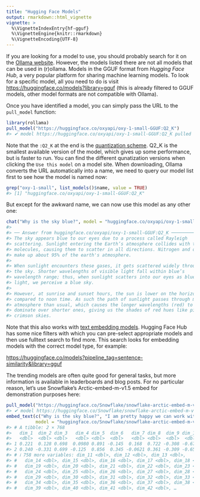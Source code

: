 ```yaml
---
title: "Hugging Face Models"
output: rmarkdown::html_vignette
vignette: >
  %\VignetteIndexEntry{hf-gguf}
  %\VignetteEngine{knitr::rmarkdown}
  %\VignetteEncoding{UTF-8}
---
```




If you are looking for a model to use, you should probably search for it on the [Ollama website](https://ollama.com/search).
However, the models listed there are not all models that can be used in (r)ollama.
Models in the GGUF format from *Hugging Face Hub*, a very popular platform for sharing machine learning models.
To look for a specific model, all you need to do is visit <https://huggingface.co/models?library=gguf> (this is already filtered to GGUF models, other model formats are not compatible with Ollama).

Once you have identified a model, you can simply pass the URL to the `pull_model` function:


``` r
library(rollama)
pull_model("https://huggingface.co/oxyapi/oxy-1-small-GGUF:Q2_K")
#> ✔ model https://huggingface.co/oxyapi/oxy-1-small-GGUF:Q2_K pulled succesfully
```

Note that the `:Q2_K` at the end is the [quantization scheme](https://huggingface.co/docs/optimum/en/concept_guides/quantization).
Q2_K is the smallest available version of the model, which gives up some performance, but is faster to run.
You can find the different qunatization versions when clicking the `Use this model` on a model site.
When downloading, Ollama converts the URL automatically into a name, we need to query our model list first to see how the model is named now:


``` r
grep("oxy-1-small", list_models()$name, value = TRUE)
#> [1] "huggingface.co/oxyapi/oxy-1-small-GGUF:Q2_K"
```

But except for the awkward name, we can now use this model as any other one:


``` r
chat("Why is the sky blue?", model = "huggingface.co/oxyapi/oxy-1-small-GGUF:Q2_K")
#> 
#> ── Answer from huggingface.co/oxyapi/oxy-1-small-GGUF:Q2_K ────────────────
#> The sky appears blue to our eyes due to a process called Rayleigh
#> scattering. Sunlight entering the Earth’s atmosphere collides with the air
#> molecules, causing them to scatter in all directions. Nitrogen and oxygen
#> make up about 95% of the earth's atmosphere.
#> 
#> When sunlight encounters these gases, it gets scattered widely throughout
#> the sky. Shorter wavelengths of visible light fall within blue’s
#> wavelength range; thus, when sunlight scatters into our eyes as blue
#> light, we perceive a blue sky.
#> 
#> However, at sunrise and sunset hours, the sun is lower on the horizon
#> compared to noon time. As such the path of sunlight passes through more
#> atmosphere than usual, which causes the longer wavelengths (red) to
#> dominate over shorter ones, giving us the shades of red hues like pink or
#> crimson skies.
```

Note that this also works with [text embedding models](https://jbgruber.github.io/rollama/articles/text-embedding.html).
Hugging Face Hub has some nice filters with which you can pre-select appropriate models and then use fulltext search to find more.
This search looks for embedding models with the correct model type, for example:

<https://huggingface.co/models?pipeline_tag=sentence-similarity&library=gguf>

The trending models are often quite good for general tasks, but more information is available in leaderboards and blog posts.
For no particular reason, let's use Snowflake's Arctic-embed-m-v1.5 embed for demonstration purposes here:


``` r
pull_model("https://huggingface.co/Snowflake/snowflake-arctic-embed-m-v1.5:BF16")
#> ✔ model https://huggingface.co/Snowflake/snowflake-arctic-embed-m-v1.5:BF16 pulled succesfully
embed_text(c("Why is the sky blue?", "I am pretty happy we can work with GGUF models in R"), 
           model = "huggingface.co/Snowflake/snowflake-arctic-embed-m-v1.5:BF16")
#> # A tibble: 2 × 768
#>   dim_1  dim_2 dim_3   dim_4 dim_5  dim_6   dim_7 dim_8  dim_9 dim_10
#>   <dbl>  <dbl> <dbl>   <dbl> <dbl>  <dbl>   <dbl> <dbl>  <dbl>  <dbl>
#> 1 0.221  0.128 0.698  0.0980 0.891 -0.145  0.168  0.722 -0.308 -0.674
#> 2 0.240 -0.331 0.699 -0.125  0.856  0.345 -0.0621 0.361 -0.309 -0.656
#> # ℹ 758 more variables: dim_11 <dbl>, dim_12 <dbl>, dim_13 <dbl>,
#> #   dim_14 <dbl>, dim_15 <dbl>, dim_16 <dbl>, dim_17 <dbl>, dim_18 <dbl>,
#> #   dim_19 <dbl>, dim_20 <dbl>, dim_21 <dbl>, dim_22 <dbl>, dim_23 <dbl>,
#> #   dim_24 <dbl>, dim_25 <dbl>, dim_26 <dbl>, dim_27 <dbl>, dim_28 <dbl>,
#> #   dim_29 <dbl>, dim_30 <dbl>, dim_31 <dbl>, dim_32 <dbl>, dim_33 <dbl>,
#> #   dim_34 <dbl>, dim_35 <dbl>, dim_36 <dbl>, dim_37 <dbl>, dim_38 <dbl>,
#> #   dim_39 <dbl>, dim_40 <dbl>, dim_41 <dbl>, dim_42 <dbl>, …
```


